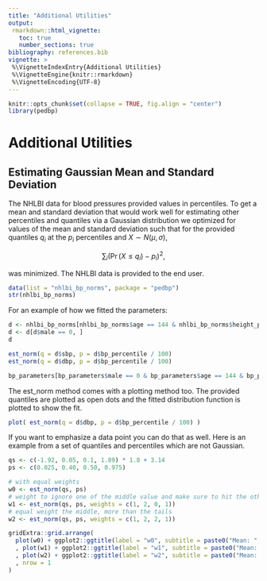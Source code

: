 ```yaml
---
title: "Additional Utilities"
output:
 rmarkdown::html_vignette:
   toc: true
   number_sections: true
bibliography: references.bib
vignette: >
 %\VignetteIndexEntry{Additional Utilities}
 %\VignetteEngine{knitr::rmarkdown}
 %\VignetteEncoding{UTF-8}
---
```



```r
knitr::opts_chunk$set(collapse = TRUE, fig.align = "center")
library(pedbp)
```


# Additional Utilities

## Estimating Gaussian Mean and Standard Deviation

The NHLBI data for blood pressures provided values in percentiles.  To get a
mean and standard deviation that would work well for estimating other
percentiles and quantiles via a Gaussian distribution we optimized for values
of the mean and standard deviation such that for the provided quantiles $q_i$
at the $p_i$ percentiles and $X \sim N\left(\mu, \sigma\right)$,

$$ \sum_{i} \left(\Pr(X \leq q_i) - p_i \right)^2, $$

was minimized.  The NHLBI data is provided to the end user.

```r
data(list = "nhlbi_bp_norms", package = "pedbp")
str(nhlbi_bp_norms)
```


For an example of how we fitted the parameters:

```r
d <- nhlbi_bp_norms[nhlbi_bp_norms$age == 144 & nhlbi_bp_norms$height_percentile == 50, ]
d <- d[d$male == 0, ]
d

est_norm(q = d$sbp, p = d$bp_percentile / 100)
est_norm(q = d$dbp, p = d$bp_percentile / 100)

bp_parameters[bp_parameters$male == 0 & bp_parameters$age == 144 & bp_parameters$height_percentile == 50, ]
```


The est_norm method comes with a plotting method too.  The provided quantiles
are plotted as open dots and the fitted distribution function is plotted to
show the fit.

```r
plot( est_norm(q = d$dbp, p = d$bp_percentile / 100) )
```


If you want to emphasize a data point you can do that as well.  Here is an
example from a set of quantiles and percentiles which are not Gaussian.


```r
qs <- c(-1.92, 0.05, 0.1, 1.89) * 1.8 + 3.14
ps <- c(0.025, 0.40, 0.50, 0.975)

# with equal weights
w0 <- est_norm(qs, ps)
# weight to ignore one of the middle value and make sure to hit the other
w1 <- est_norm(qs, ps, weights = c(1, 2, 0, 1))
# equal weight the middle, more than the tails
w2 <- est_norm(qs, ps, weights = c(1, 2, 2, 1))
```




```r
gridExtra::grid.arrange(
  plot(w0) + ggplot2::ggtitle(label = "w0", subtitle = paste0("Mean: ", round(w0$par[1], 2), " SD: ", round(w0$par[2], 3)))
  , plot(w1) + ggplot2::ggtitle(label = "w1", subtitle = paste0("Mean: ", round(w1$par[1], 2), " SD: ", round(w1$par[2], 3)))
  , plot(w2) + ggplot2::ggtitle(label = "w2", subtitle = paste0("Mean: ", round(w2$par[1], 2), " SD: ", round(w2$par[2], 3)))
  , nrow = 1
)
```

